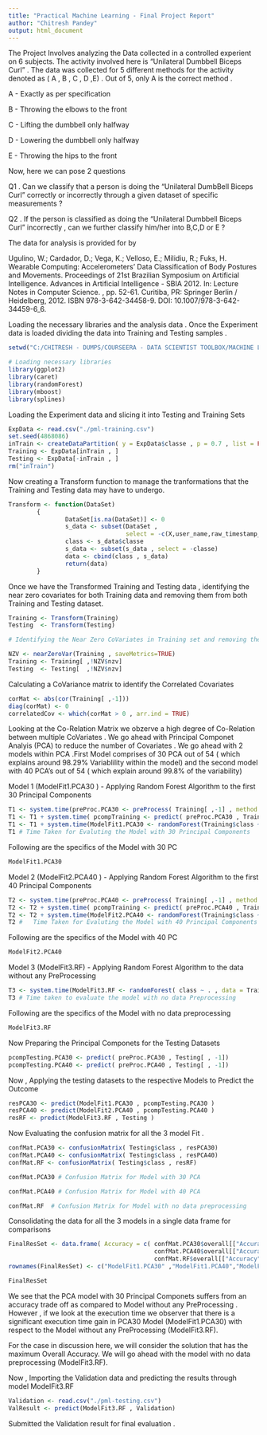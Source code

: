 ```yaml
---
title: "Practical Machine Learning - Final Project Report"
author: "Chitresh Pandey"
output: html_document
---
```

The Project Involves analyzing the Data collected in a controlled experient on 6 subjects. The activity involved here is "Unilateral Dumbbell Biceps Curl" . The data was collected for 5 different methods for the activity denoted as ( A , B , C , D ,E) . Out of 5, only A is the correct method . 

A - Exactly as per specification

B - Throwing the elbows to the front

C - Lifting the dumbbell only halfway

D - Lowering the dumbbell only halfway

E - Throwing the hips to the front


Now, here we can pose 2 questions

Q1 . Can we classify that a person is doing the "Unilateral DumbBell Biceps Curl"  correctly or incorrectly through  a given dataset of specific measurements ? 

Q2 . If the person is classified as doing the "Unilateral Dumbbell Biceps Curl" incorrectly , can we further classify him/her into B,C,D or E ? 


The data for analysis is provided for by 

Ugulino, W.; Cardador, D.; Vega, K.; Velloso, E.; Milidiu, R.; Fuks, H. Wearable Computing: Accelerometers' Data Classification of Body Postures and Movements. Proceedings of 21st Brazilian Symposium on Artificial Intelligence. Advances in Artificial Intelligence - SBIA 2012. In: Lecture Notes in Computer Science. , pp. 52-61. Curitiba, PR: Springer Berlin / Heidelberg, 2012. ISBN 978-3-642-34458-9. DOI: 10.1007/978-3-642-34459-6_6. 


Loading the necessary libraries and the analysis data . Once the Experiment data is loaded dividing the data into Training and Testing samples . 

```r
setwd("C:/CHITRESH - DUMPS/COURSEERA - DATA SCIENTIST TOOLBOX/MACHINE LEARNING")
```


```r
# Loading necessary libraries
library(ggplot2)
library(caret)
library(randomForest)
library(mboost)
library(splines)
```

Loading the Experiment data and slicing it into Testing and Training Sets
```r
 
ExpData <- read.csv("./pml-training.csv") 
set.seed(4868086)
inTrain <- createDataPartition( y = ExpData$classe , p = 0.7 , list = FALSE)
Training <- ExpData[inTrain , ]
Testing <- ExpData[-inTrain , ]
rm("inTrain")

```

Now creating a Transform function to manage the tranformations that the Training and Testing data may have to undergo. 

```r

Transform <- function(DataSet)
        {
                DataSet[is.na(DataSet)] <- 0
                s_data <- subset(DataSet , 
                                 select = -c(X,user_name,raw_timestamp_part_1,raw_timestamp_part_2,cvtd_timestamp))
                class <- s_data$classe
                s_data <- subset(s_data , select = -classe)
                data <- cbind(class , s_data)
                return(data)
        }
```

Once we have the Transformed Training and Testing data , identifying the near zero covariates for both Training data and removing them from both Training and Testing dataset.


```r
Training <- Transform(Training)
Testing  <- Transform(Testing)

# Identifying the Near Zero CoVariates in Training set and removing them from both Training and Testing data

NZV <- nearZeroVar(Training , saveMetrics=TRUE)
Training <- Training[ ,!NZV$nzv]
Testing  <- Testing[  ,!NZV$nzv]
```


Calculating a CoVariance matrix to identify the Correlated Covariates 


```r

corMat <- abs(cor(Training[ ,-1]))
diag(corMat) <- 0
correlatedCov <- which(corMat > 0 , arr.ind = TRUE)

```

Looking at the Co-Relation Matrix we obzerve a high degree of Co-Relation between multiple CoVariates . We go ahead with Principal Componet Analyis (PCA) to reduce the number of Covariates .
We go ahead with 2 models within PCA .First Model comprises of 30 PCA out of 54 ( which explains around 98.29% Variablility within the model) and the second model with 40 PCA's out of 54 ( which explain around 99.8% of the variability)


Model 1 (ModelFit1.PCA30 ) - Applying Random Forest Algorithm to the first 30 Principal Components 

```r

T1 <- system.time(preProc.PCA30 <- preProcess( Training[ ,-1] , method = c("center" , "scale" , "pca") , pcaComp = 30 ))
T1 <- T1 + system.time( pcompTraining <- predict( preProc.PCA30 , Training[ ,-1]))
T1 <- T1 + system.time(ModelFit1.PCA30 <- randomForest(Training$class ~ . , data = pcompTraining))
T1 # Time Taken for Evaluting the Model with 30 Principal Components 

```

Following are the specifics of the Model with 30 PC

```r
ModelFit1.PCA30
```


Model 2 (ModelFit2.PCA40 ) - Applying Random Forest Algorithm to the first 40 Principal Components 


```r

T2 <- system.time(preProc.PCA40 <- preProcess( Training[ ,-1] , method = c("center" , "scale" , "pca") , pcaComp = 40 ))
T2 <- T2 + system.time( pcompTraining <- predict( preProc.PCA40 , Training[ ,-1]))
T2 <- T2 + system.time(ModelFit2.PCA40 <- randomForest(Training$class ~ . , data = pcompTraining))
T2 #   Time Taken for Evaluting the Model with 40 Principal Components  

```

Following are the specifics of the Model with 40 PC

```r
ModelFit2.PCA40
```


Model 3 (ModelFit3.RF) - Applying Random Forest Algorithm to the data without any PreProcessing 

```r

T3 <- system.time(ModelFit3.RF <- randomForest( class ~ . , data = Training))
T3 # Time taken to evaluate the model with no data Preprocessing 
```



Following are the specifics of the Model with no data preprocessing 

```r
ModelFit3.RF
```



Now Preparing the Principal Componets for the Testing Datasets 

```r

pcompTesting.PCA30 <- predict( preProc.PCA30 , Testing[ , -1])
pcompTesting.PCA40 <- predict( preProc.PCA40 , Testing[ , -1])

```

Now , Applying the testing datasets to the respective Models to Predict the Outcome 

```r
resPCA30 <- predict(ModelFit1.PCA30 , pcompTesting.PCA30 )
resPCA40 <- predict(ModelFit2.PCA40 , pcompTesting.PCA40 )
resRF <- predict(ModelFit3.RF , Testing )
```


Now Evaluating the confusion matrix for all the 3 model Fit .

```r

confMat.PCA30 <- confusionMatrix( Testing$class , resPCA30) 
confMat.PCA40 <- confusionMatrix( Testing$class , resPCA40)
confMat.RF <- confusionMatrix( Testing$class , resRF)
```

```r
confMat.PCA30 # Confusion Matrix for Model with 30 PCA
```

```r
confMat.PCA40 # Confusion Matrix for Model with 40 PCA
```

```r
confMat.RF  # Confusion Matrix for Model with no data preprocessing 
```


Consolidating the data for all the 3 models in a single data frame for comparisons 


```r

FinalResSet <- data.frame( Accuracy = c( confMat.PCA30$overall[["Accuracy"]], 
                                         confMat.PCA40$overall[["Accuracy"]],  
                                         confMat.RF$overall[["Accuracy"]]) , ElapsedTime = c(T1[["elapsed"]] , T2[["elapsed"]] , T3[["elapsed"]]))
rownames(FinalResSet) <- c("ModelFit1.PCA30" ,"ModelFit1.PCA40","ModelFit1.RF") 

FinalResSet

```

We see that the PCA model with 30 Principal Componets suffers from an accuracy trade off as compared to Model without any PreProcessing  . However , if we look at the execution time we observer that there is a significant execution time gain in  PCA30 Model (ModelFit1.PCA30) with respect to the Model without any PreProcessing (ModelFit3.RF).

For the case in discussion here,  we will consider the solution that has the maximum Overall Accuracy. We will go ahead with the model with no data preprocessing (ModelFit3.RF).


Now , Importing the Validation data and predicting the results through model ModelFit3.RF

```r

Validation <- read.csv("./pml-testing.csv")
ValResult <- predict(ModelFit3.RF , Validation)

```

Submitted the Validation result for final evaluation .

